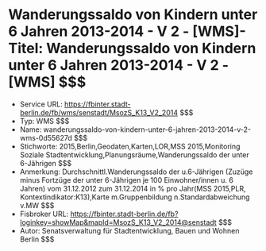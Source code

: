 # Wanderungssaldo von Kindern unter 6 Jahren 2013-2014 - V 2 - [WMS]- Titel: Wanderungssaldo von Kindern unter 6 Jahren 2013-2014 - V 2 - [WMS] $$$
- Service URL: https://fbinter.stadt-berlin.de/fb/wms/senstadt/MsozS_K13_V2_2014 $$$
- Typ: WMS $$$
- Name: wanderungssaldo-von-kindern-unter-6-jahren-2013-2014-v-2-wms-0d55627d $$$
- Stichworte: 2015,Berlin,Geodaten,Karten,LOR,MSS 2015,Monitoring Soziale Stadtentwicklung,Planungsräume,Wanderungssaldo der unter 6-Jährigen $$$
- Anmerkung: Durchschnittl.Wanderungssaldo der u.6-Jährigen (Zuzüge minus Fortzüge der unter 6-Jährigen je 100 Einwohner/innen u. 6 Jahren) vom 31.12.2012 zum 31.12.2014 in % pro Jahr(MSS 2015,PLR, Kontextindikator:K13),Karte m.Gruppenbildung n.Standardabweichung v.MW $$$
- Fisbroker URL: https://fbinter.stadt-berlin.de/fb?loginkey=showMap&mapId=MsozS_K13_V2_2014@senstadt $$$
- Autor: Senatsverwaltung für Stadtentwicklung, Bauen und Wohnen Berlin $$$
